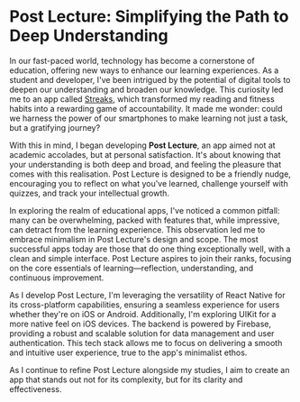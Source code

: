 # Post Lecture: Simplifying the Path to Deep Understanding

In our fast-paced world, technology has become a cornerstone of education, offering new ways to enhance our learning experiences. As a student and developer, I've been intrigued by the potential of digital tools to deepen our understanding and broaden our knowledge. This curiosity led me to an app called [Streaks](https://streaksapp.com/), which transformed my reading and fitness habits into a rewarding game of accountability. It made me wonder: could we harness the power of our smartphones to make learning not just a task, but a gratifying journey?

With this in mind, I began developing **Post Lecture**, an app aimed not at academic accolades, but at personal satisfaction. It's about knowing that your understanding is both deep and broad, and feeling the pleasure that comes with this realisation. Post Lecture is designed to be a friendly nudge, encouraging you to reflect on what you've learned, challenge yourself with quizzes, and track your intellectual growth.

In exploring the realm of educational apps, I've noticed a common pitfall: many can be overwhelming, packed with features that, while impressive, can detract from the learning experience. This observation led me to embrace minimalism in Post Lecture's design and scope. The most successful apps today are those that do one thing exceptionally well, with a clean and simple interface. Post Lecture aspires to join their ranks, focusing on the core essentials of learning—reflection, understanding, and continuous improvement.

As I develop Post Lecture, I'm leveraging the versatility of React Native for its cross-platform capabilities, ensuring a seamless experience for users whether they're on iOS or Android. Additionally, I'm exploring UIKit for a more native feel on iOS devices. The backend is powered by Firebase, providing a robust and scalable solution for data management and user authentication. This tech stack allows me to focus on delivering a smooth and intuitive user experience, true to the app's minimalist ethos.

As I continue to refine Post Lecture alongside my studies, I aim to create an app that stands out not for its complexity, but for its clarity and effectiveness.